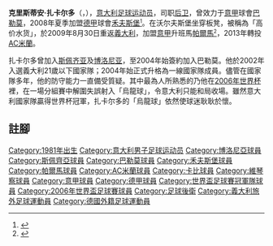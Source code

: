 {{noteTA
|G1=意甲
|G2=德甲
|G3=足球
|T=zh-hans:克里斯蒂安·扎卡尔多;zh-hk:基斯頓·薩卡度;zh-tw:克里斯蒂安·札卡多;
|1=zh-hans:扎卡尔多;zh-hk:薩卡度;zh-tw:札卡多;
|2=zh-hans:克里斯蒂安;zh-hk:基斯頓;zh-tw:克里斯蒂安;
|3=zh-hans:斯佩齐亚;zh-hk:史柏斯亞;zh-tw:斯佩齊亞;
|4=zh-cn:卡尔皮; zh-tw:卡皮; zh-mo:卡爾比; zh-hk:卡比;
}}
{{Infobox football biography
| name = 克里斯蒂安·扎卡尔多<br />''Cristian Zaccardo''
| image    =  
| fullname =  Cristian Zaccardo
| birth_date         = {{birth date and age|1981|12|21|df=y}}
| birth_place        = {{ITA}}[[福尔米吉内|福尔米吉内]] 
| height = {{height|meter=1.84}}
| currentclub  = 
| clubnumber = 
| position = [[后卫_(足球)|后卫]]/[[防守中場|防守中場]]
| youthyears1        = 1991–2000 |youthclubs1 = [[博洛尼亚足球俱乐部|博洛尼亚]]
| years1             = 2000–2004 |clubs1      = [[博洛尼亚足球俱乐部|博洛尼亚]]         |caps1 = 79  |goals1 = 2
| years2             = 2000–2001 |clubs2      = → [[斯佩齐亚足球俱乐部|斯佩齐亚]] (借用)|caps2 = 28  |goals2 = 0
| years3             = 2004–2008 |clubs3      = [[巴勒莫足球俱乐部|巴勒莫]]     |caps3 = 142 |goals3 = 8
| years4             = 2008–2009 |clubs4      = [[沃尔夫斯堡足球俱乐部|禾夫斯堡]]     |caps4 = 15  |goals4 = 1
| years5             = 2009–2013 |clubs5      = [[帕尔玛足球俱乐部|帕爾馬]]                  |caps5 = 118 |goals5 = 10
| years6             = 2013–2015 |clubs6      = [[AC米蘭|AC米蘭]]                  |caps6 = 14  |goals6 = 1
| years7             = 2015–2017 |clubs7      = [[卡尔皮足球俱乐部|卡尔皮]]             |caps7 = 27  |goals7 = 1
| years8             = 2016–2017 |clubs8      = → [[维琴察足球俱乐部|维琴察]] (借用)   |caps8 = 2   |goals8 = 0
| years9             = 2017      |clubs9      = [[维琴察足球俱乐部|维琴察]]  |caps9 = 0   |goals9 = 0
| nationalyears1 = 2002–2004 |nationalteam1 = {{flagicon|ITA}} [[意大利U21|意大利U21]]  |nationalcaps1 = 21 |nationalgoals1 = 2
| nationalyears2 = 2004–2007 |nationalteam2 =  {{fb|ITA}}              |nationalcaps2 = 17 |nationalgoals2 = 1
}}
'''克里斯蒂安·扎卡尔多'''（{{lang-it|'''Cristian Zaccardo'''}}，{{bd|1981年|12月21日|catidx=Zaccardo, Cristian}}），[[意大利|意大利]][[足球|足球]][[运动员|运动员]]，司职[[后卫_(足球)|后卫]]，曾效力于[[意大利足球甲级联赛|意甲]]球會[[巴勒莫足球俱乐部|巴勒莫]]，2008年夏季加盟[[德甲|德甲]]球會[[沃尔夫斯堡足球俱乐部|禾夫斯堡]]<small><ref>{{Cite web |url=http://bundesliga.de/en/liga/news/2007/index.php?f=93703.php&fla=1 |title=狼堡宣布签下扎卡尔多 |accessdate=2008-06-09 |archive-date=2008-05-12 |archive-url=https://web.archive.org/web/20080512152630/http://www.bundesliga.de/en/liga/news/2007/index.php?f=93703.php&fla=1 |dead-url=no }}</ref></small>。在沃尔夫斯堡坐穿板凳，被稱為「高价水货」，於2009年8月30日重返[[義大利|義大利]]，加盟[[意甲|意甲]]升班馬[[帕尔玛足球俱乐部|帕爾馬]]<small><ref>{{cite news |language=zh-hans |url=http://www.dfo.cn/dfo/show.asp?id=9624 |title=高价水货离开狼堡 扎卡尔多转会帕尔马 |publisher=德国足球在线 |date=2009-08-30 |accessdate=2009-09-03 |deadurl=yes |archiveurl=https://web.archive.org/web/20110921055020/http://www.dfo.cn/dfo/show.asp?id=9624 |archivedate=2011-09-21 }}</ref></small>，2013年轉投[[AC米蘭|AC米蘭]]。

扎卡尔多曾加入[[斯佩齐亚足球俱乐部|斯佩齐亚]]及[[博洛尼亚足球俱乐部|博洛尼亚]]，至2004年始簽約加入巴勒莫。他於2002年入選義大利21歲以下國家隊；2004年始正式升格為一線國家隊成員。儘管在國家隊多年，他的防守能力一直備受質疑。其中最為人所熟悉的乃他在[[2006年世界杯|2006年世界杯]]裡，在一場分組賽中解圍失誤射入「烏龍球」，令意大利只能和局收場。雖然意大利國家隊贏得世界杯冠軍，扎卡尔多的「烏龍球」依然使球迷耿耿於懷。

==註腳==
{{reflist}}

{{2006年世界盃足球賽意大利參賽名單}}
{{DEFAULTSORT:Zaccardo, Cristian}}
[[Category:1981年出生|Category:1981年出生]]
[[Category:意大利男子足球运动员|Category:意大利男子足球运动员]]
[[Category:博洛尼亞球員|Category:博洛尼亞球員]]
[[Category:斯佩齊亞球員|Category:斯佩齊亞球員]]
[[Category:巴勒莫球員|Category:巴勒莫球員]]
[[Category:禾夫斯堡球員|Category:禾夫斯堡球員]]
[[Category:帕爾馬球員|Category:帕爾馬球員]]
[[Category:AC米蘭球員|Category:AC米蘭球員]]
[[Category:卡比球員|Category:卡比球員]]
[[Category:維琴察球員|Category:維琴察球員]]
[[Category:意甲球員|Category:意甲球員]]
[[Category:德甲球員|Category:德甲球員]]
[[Category:世界盃足球賽冠軍隊球員|Category:世界盃足球賽冠軍隊球員]]
[[Category:2006年世界盃足球賽球員|Category:2006年世界盃足球賽球員]]
[[Category:足球後衛|Category:足球後衛]]
[[Category:義大利旅外足球運動員|Category:義大利旅外足球運動員]]
[[Category:德國外籍足球運動員|Category:德國外籍足球運動員]]